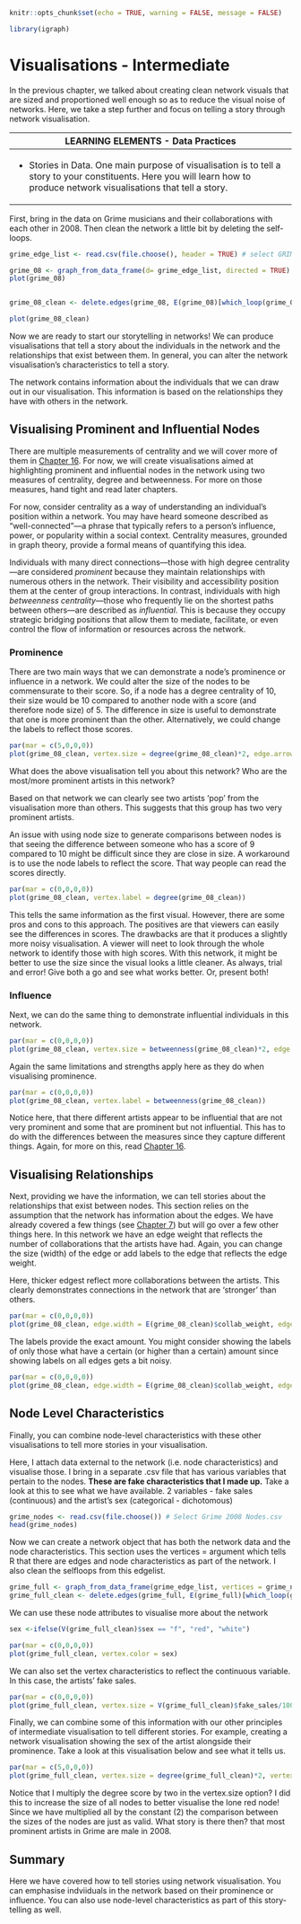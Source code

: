 ```r
knitr::opts_chunk$set(echo = TRUE, warning = FALSE, message = FALSE)
```

```r
library(igraph)
```

# Visualisations - Intermediate

In the previous chapter, we talked about creating clean network visuals that are sized and proportioned well enough so as to reduce the visual noise of networks. Here, we take a step further and focus on telling a story through network visualisation.

+------------------------------------------------------------------------------------------------------------------------------------------------------------------------------+
| LEARNING ELEMENTS - Data Practices                                                                                                                                           |
+==============================================================================================================================================================================+
| -   Stories in Data. One main purpose of visualisation is to tell a story to your constituents. Here you will learn how to produce network visualisations that tell a story. |
+------------------------------------------------------------------------------------------------------------------------------------------------------------------------------+

First, bring in the data on Grime musicians and their collaborations with each other in 2008. Then clean the network a little bit by deleting the self-loops.

```r
grime_edge_list <- read.csv(file.choose(), header = TRUE) # select GRIME_EDGE_LIST_2008 _GRIME ONLY.csv

grime_08 <- graph_from_data_frame(d= grime_edge_list, directed = TRUE)
plot(grime_08)


grime_08_clean <- delete.edges(grime_08, E(grime_08)[which_loop(grime_08)])

plot(grime_08_clean)

```

Now we are ready to start our storytelling in networks! We can produce visualisations that tell a story about the individuals in the network and the relationships that exist between them. In general, you can alter the network visualisation's characteristics to tell a story.

The network contains information about the individuals that we can draw out in our visualisation. This information is based on the relationships they have with others in the network.

## Visualising Prominent and Influential Nodes

There are multiple measurements of centrality and we will cover more of them in [Chapter 16](People%20In%20Networks.qmd). For now, we will create visualisations aimed at highlighting prominent and influential nodes in the network using two measures of centrality, degree and betweenness. For more on those measures, hand tight and read later chapters.

For now, consider centrality as a way of understanding an individual’s position within a network. You may have heard someone described as "well-connected"—a phrase that typically refers to a person’s influence, power, or popularity within a social context. Centrality measures, grounded in graph theory, provide a formal means of quantifying this idea.

Individuals with many direct connections—those with high degree centrality—are considered *prominent* because they maintain relationships with numerous others in the network. Their visibility and accessibility position them at the center of group interactions. In contrast, individuals with high *betweenness centrality*—those who frequently lie on the shortest paths between others—are described as *influential*. This is because they occupy strategic bridging positions that allow them to mediate, facilitate, or even control the flow of information or resources across the network.

### Prominence

There are two main ways that we can demonstrate a node's prominence or influence in a network. We could alter the size of the nodes to be commensurate to their score. So, if a node has a degree centrality of 10, their size would be 10 compared to another node with a score (and therefore node size) of 5. The difference in size is useful to demonstrate that one is more prominent than the other. Alternatively, we could change the labels to reflect those scores.

```r
par(mar = c(5,0,0,0))
plot(grime_08_clean, vertex.size = degree(grime_08_clean)*2, edge.arrow.size = 0.5, sub = "Node Size Presents More Prominent Artists")
```

What does the above visualisation tell you about this network? Who are the most/more prominent artists in this network?

Based on that network we can clearly see two artists 'pop' from the visualisation more than others. This suggests that this group has two very prominent artists.

An issue with using node size to generate comparisons between nodes is that seeing the difference between someone who has a score of 9 compared to 10 might be difficult since they are close in size. A workaround is to use the node labels to reflect the score. That way people can read the scores directly.

```r
par(mar = c(0,0,0,0)) 
plot(grime_08_clean, vertex.label = degree(grime_08_clean))
```

This tells the same information as the first visual. However, there are some pros and cons to this approach. The positives are that viewers can easily see the differences in scores. The drawbacks are that it produces a slightly more noisy visualisation. A viewer will neet to look through the whole network to identify those with high scores. With this network, it might be better to use the size since the visual looks a little cleaner. As always, trial and error! Give both a go and see what works better. Or, present both!

### Influence

Next, we can do the same thing to demonstrate influential individuals in this network.

```r
par(mar = c(0,0,0,0))
plot(grime_08_clean, vertex.size = betweenness(grime_08_clean)*2, edge.arrow.size = 0.5)
```

Again the same limitations and strengths apply here as they do when visualising prominence.

```r
par(mar = c(0,0,0,0))
plot(grime_08_clean, vertex.label = betweenness(grime_08_clean))
```

Notice here, that there different artists appear to be influential that are not very prominent and some that are prominent but not influential. This has to do with the differences between the measures since they capture different things. Again, for more on this, read [Chapter 16](People%20In%20Networks.qmd).

## Visualising Relationships

Next, providing we have the information, we can tell stories about the relationships that exist between nodes. This section relies on the assumption that the network has information about the edges. We have already covered a few things (see [Chapter 7](Node%20and%20Edge%20Attributes.qmd)) but will go over a few other things here. In this network we have an edge weight that reflects the number of collaborations that the artists have had. Again, you can change the size (width) of the edge or add labels to the edge that reflects the edge weight.

Here, thicker edgest reflect more collaborations between the artists. This clearly demonstrates connections in the network that are 'stronger' than others.

```r
par(mar = c(0,0,0,0))
plot(grime_08_clean, edge.width = E(grime_08_clean)$collab_weight, edge.arrow.size = 0.5, vertex.size = 6, vertex.label = NA)
```

The labels provide the exact amount. You might consider showing the labels of only those what have a certain (or higher than a certain) amount since showing labels on all edges gets a bit noisy.

```r
par(mar = c(0,0,0,0))
plot(grime_08_clean, edge.width = E(grime_08_clean)$collab_weight, edge.label = E(grime_08_clean)$collab_weight, edge.arrow.size = 0.5, vertex.size = 6, vertex.label = NA) 
```

## Node Level Characteristics

Finally, you can combine node-level characteristics with these other visualisations to tell more stories in your visualisation.

Here, I attach data external to the network (i.e. node characteristics) and visualise those. I bring in a separate .csv file that has various variables that pertain to the nodes. **These are fake characteristics that I made up.** Take a look at this to see what we have available. 2 variables - fake sales (continuous) and the artist's sex (categorical - dichotomous)

```r
grime_nodes <- read.csv(file.choose()) # Select Grime 2008 Nodes.csv
head(grime_nodes)
```

Now we can create a network object that has both the network data and the node characteristics. This section uses the vertices = argument which tells R that there are edges and node characteristics as part of the network. I also clean the selfloops from this edgelist.

```r
grime_full <- graph_from_data_frame(grime_edge_list, vertices = grime_nodes, directed = TRUE)
grime_full_clean <- delete.edges(grime_full, E(grime_full)[which_loop(grime_full)])
```

We can use these node attributes to visualise more about the network

```r
sex <-ifelse(V(grime_full_clean)$sex == "f", "red", "white")

par(mar = c(0,0,0,0))
plot(grime_full_clean, vertex.color = sex)
```

We can also set the vertex characteristics to reflect the continuous variable. In this case, the artists' fake sales.

```r
par(mar = c(0,0,0,0))
plot(grime_full_clean, vertex.size = V(grime_full_clean)$fake_sales/100)
```

Finally, we can combine some of this information with our other principles of intermediate visualisation to tell different stories. For example, creating a network visualisation showing the sex of the artist alongside their prominence. Take a look at this visualisation below and see what it tells us.

```r
par(mar = c(5,0,0,0))
plot(grime_full_clean, vertex.size = degree(grime_full_clean)*2, vertex.color = sex, edge.arrow.size = 0.5, vertex.label.cex = 0.75, sub = "Node Size Relfects Artist Prominence \n Red = Female, White = Male")
```

Notice that I multiply the degree score by two in the vertex.size option? I did this to increase the size of all nodes to better visualise the lone red node! Since we have multiplied all by the constant (2) the comparison between the sizes of the nodes are just as valid. What story is there then? that most prominent artists in Grime are male in 2008.

## Summary

Here we have covered how to tell stories using network visualisation. You can emphasise indviiduals in the network based on their prominence or influence. You can also use node-level characteristics as part of this story-telling as well.
